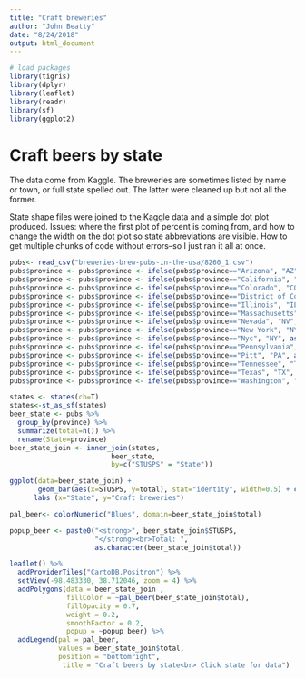 ```yaml
---
title: "Craft breweries"
author: "John Beatty"
date: "8/24/2018"
output: html_document
---
```


```r
# load packages
library(tigris)
library(dplyr)
library(leaflet)
library(readr)
library(sf)
library(ggplot2)
```

# Craft beers by state

The data come from Kaggle. The breweries are sometimes listed by name or town, or full state spelled out. The latter were cleaned up but not all the former.

State shape files were joined to the Kaggle data and a simple dot plot produced. Issues: where the first plot of percent is coming from, and how to change the width on the dot plot so state abbreviations are visible. How to get multiple chunks of code without errors--so I just ran it all at once.


```r
pubs<- read_csv("breweries-brew-pubs-in-the-usa/8260_1.csv")
pubs$province <- pubs$province <- ifelse(pubs$province=="Arizona", "AZ", as.character(pubs$province))
pubs$province <- pubs$province <- ifelse(pubs$province=="California", "CA", as.character(pubs$province))
pubs$province <- pubs$province <- ifelse(pubs$province=="Colorado", "CO", as.character(pubs$province))
pubs$province <- pubs$province <- ifelse(pubs$province=="District of Columbia", "DC", as.character(pubs$province))
pubs$province <- pubs$province <- ifelse(pubs$province=="Illinois", "IL", as.character(pubs$province))
pubs$province <- pubs$province <- ifelse(pubs$province=="Massachusetts", "MA", as.character(pubs$province))
pubs$province <- pubs$province <- ifelse(pubs$province=="Nevada", "NV", as.character(pubs$province))
pubs$province <- pubs$province <- ifelse(pubs$province=="New York", "NY", as.character(pubs$province))
pubs$province <- pubs$province <- ifelse(pubs$province=="Nyc", "NY", as.character(pubs$province))
pubs$province <- pubs$province <- ifelse(pubs$province=="Pennsylvania", "PA", as.character(pubs$province))
pubs$province <- pubs$province <- ifelse(pubs$province=="Pitt", "PA", as.character(pubs$province))
pubs$province <- pubs$province <- ifelse(pubs$province=="Tennessee", "TN", as.character(pubs$province))
pubs$province <- pubs$province <- ifelse(pubs$province=="Texas", "TX", as.character(pubs$province))
pubs$province <- pubs$province <- ifelse(pubs$province=="Washington", "WA", as.character(pubs$province))

states <- states(cb=T)
states<-st_as_sf(states)
beer_state <- pubs %>%
  group_by(province) %>%
  summarize(total=n()) %>%
  rename(State=province)
beer_state_join <- inner_join(states,
                         beer_state,
                         by=c("STUSPS" = "State"))
```

```r
ggplot(data=beer_state_join) +
       geom_bar(aes(x=STUSPS, y=total), stat="identity", width=0.5) + coord_flip() +
      labs (x="State", y="Craft breweries")

pal_beer<- colorNumeric("Blues", domain=beer_state_join$total)

popup_beer <- paste0("<strong>", beer_state_join$STUSPS,
                     "</strong><br>Total: ",
                     as.character(beer_state_join$total))

leaflet() %>%
  addProviderTiles("CartoDB.Positron") %>%
  setView(-98.483330, 38.712046, zoom = 4) %>%
  addPolygons(data = beer_state_join ,
              fillColor = ~pal_beer(beer_state_join$total),
              fillOpacity = 0.7,
              weight = 0.2,
              smoothFactor = 0.2,
              popup = ~popup_beer) %>%
  addLegend(pal = pal_beer,
            values = beer_state_join$total,
            position = "bottomright",
             title = "Craft beers by state<br> Click state for data")
```





